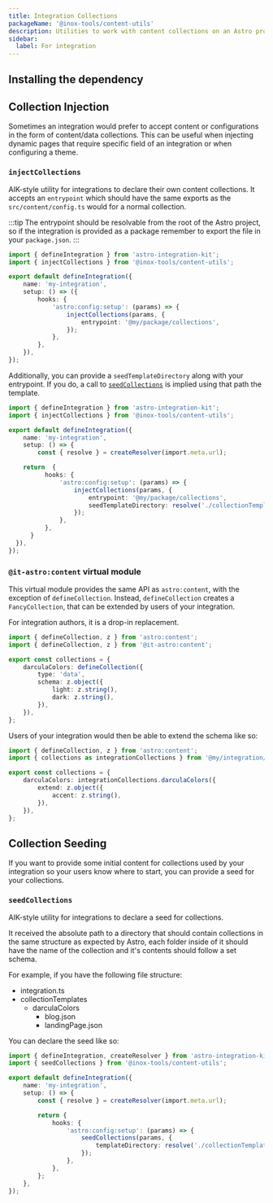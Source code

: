 ```yaml
---
title: Integration Collections
packageName: '@inox-tools/content-utils'
description: Utilities to work with content collections on an Astro project from an integration.
sidebar:
  label: For integration
---
```


## Installing the dependency


<PackageManagers pkg="@inox-tools/content-utils" />

## Collection Injection

Sometimes an integration would prefer to accept content or configurations in the form of content/data collections.
This can be useful when injecting dynamic pages that require specific field of an integration or when configuring a theme.

### `injectCollections`

AIK-style utility for integrations to declare their own content collections.
It accepts an `entrypoint` which should have the same exports as the `src/content/config.ts` would for a normal collection.

:::tip
The entrypoint should be resolvable from the root of the Astro project, so if the integration is provided as a package remember to export the file in your `package.json`.
:::

```ts title="integration.ts"
import { defineIntegration } from 'astro-integration-kit';
import { injectCollections } from '@inox-tools/content-utils';

export default defineIntegration({
	name: 'my-integration',
	setup: () => ({
		hooks: {
			'astro:config:setup': (params) => {
				injectCollections(params, {
					entrypoint: '@my/package/collections',
				});
			},
		},
	}),
});
```

Additionally, you can provide a `seedTemplateDirectory` along with your entrypoint. If you do, a call to [`seedCollections`](#seedcollections) is implied using that path the template.

```ts title="integration.ts"
import { defineIntegration } from 'astro-integration-kit';
import { injectCollections } from '@inox-tools/content-utils';

export default defineIntegration({
	name: 'my-integration',
	setup: () => {
		const { resolve } = createResolver(import.meta.url);

    return  {
		  hooks: {
			  'astro:config:setup': (params) => {
				  injectCollections(params, {
					  entrypoint: '@my/package/collections',
					  seedTemplateDirectory: resolve('./collectionTemplates'),
				  });
			  },
		  },
	  }
  }),
});
```

### `@it-astro:content` virtual module

This virtual module provides the same API as `astro:content`, with the exception of `defineCollection`. Instead, `defineCollection` creates a `FancyCollection`, that can be extended by users of your integration.

For integration authors, it is a drop-in replacement.

```ts title="integration/collection.ts" del={1} ins={2}
import { defineCollection, z } from 'astro:content';
import { defineCollection, z } from '@it-astro:content';

export const collections = {
	darculaColors: defineCollection({
		type: 'data',
		schema: z.object({
			light: z.string(),
			dark: z.string(),
		}),
	}),
};
```

Users of your integration would then be able to extend the schema like so:

```ts title="src/content/config.ts"
import { defineCollection, z } from 'astro:content';
import { collections as integrationCollections } from '@my/integration/collections';

export const collections = {
	darculaColors: integrationCollections.darculaColors({
		extend: z.object({
			accent: z.string(),
		}),
	}),
};
```

## Collection Seeding

If you want to provide some initial content for collections used by your integration so your users know where to start, you can provide a seed for your collections.

### `seedCollections`

AIK-style utility for integrations to declare a seed for collections.

It received the absolute path to a directory that should contain collections in the same structure as expected by Astro, each folder inside of it should have the name of the collection and it's contents should follow a set schema.

For example, if you have the following file structure:


<FileTree>

- integration.ts
- collectionTemplates
  - darculaColors
    - blog.json
    - landingPage.json

</FileTree>

You can declare the seed like so:

```ts title="integration.ts"
import { defineIntegration, createResolver } from 'astro-integration-kit';
import { seedCollections } from '@inox-tools/content-utils';

export default defineIntegration({
	name: 'my-integration',
	setup: () => {
		const { resolve } = createResolver(import.meta.url);

		return {
			hooks: {
				'astro:config:setup': (params) => {
					seedCollections(params, {
						templateDirectory: resolve('./collectionTemplates'),
					});
				},
			},
		};
	},
});
```
